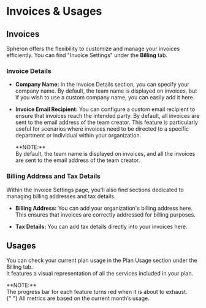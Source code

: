 
# Invoices & Usages

## Invoices

Spheron offers the flexibility to customize and manage your invoices efficiently. You can find "Invoice Settings" under the **Billing** tab.

### Invoice Details

- **Company Name:** In the Invoice Details section, you can specify your company name. By default, the team name is displayed on invoices,
  but if you wish to use a custom company name, you can easily add it here.

- **Invoice Email Recipient:** You can configure a custom email recipient to ensure that invoices reach the intended party.
  By default, all invoices are sent to the email address of the team creator.
  This feature is particularly useful for scenarios where invoices need to be directed to a specific department or individual within your organization.

  <Callout type="info">
    **NOTE:** <br />
    By default, the team name is displayed on invoices, and all the invoices are
    sent to the email address of the team creator.
  </Callout>

### Billing Address and Tax Details

Within the Invoice Settings page, you'll also find sections dedicated to managing billing addresses and tax details.

- **Billing Address:** You can add your organization's billing address here. This ensures that invoices are correctly addressed for billing purposes.

- **Tax Details:** You can add tax details directly into your invoices here.

## Usages

You can check your current plan usage in the Plan Usage section under the Billing tab. \
It features a visual representation of all the services included in your plan.

<Callout type="info">
  **NOTE:** <br />
  The progress bar for each feature turns red when it is about to exhaust. <br />{" "}
  All metrics are based on the current month’s usage.
</Callout>

<Navigation name="Invoices & Usages" />
